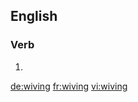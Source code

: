 ==English==

===Verb===
{{head|en}}

# {{present participle of|wive|lang=en}}

[[de:wiving]]
[[fr:wiving]]
[[vi:wiving]]